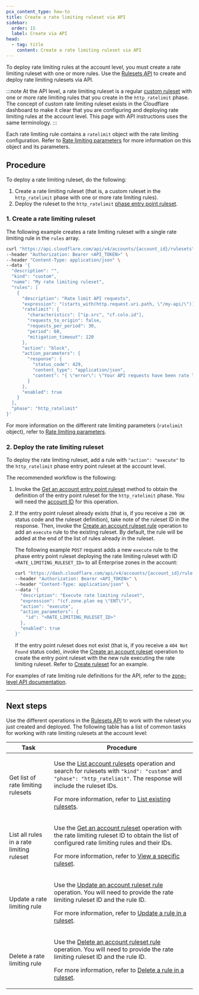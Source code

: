 ```yaml
---
pcx_content_type: how-to
title: Create a rate limiting ruleset via API
sidebar:
  order: 15
  label: Create via API
head:
  - tag: title
    content: Create a rate limiting ruleset via API
---
```



To deploy rate limiting rules at the account level, you must create a rate limiting ruleset with one or more rules. Use the [Rulesets API](/ruleset-engine/rulesets-api/) to create and deploy rate limiting rulesets via API.

:::note
At the API level, a rate limiting ruleset is a regular [custom ruleset](/waf/account/custom-rulesets/) with one or more rate limiting rules that you create in the `http_ratelimit` phase. The concept of custom rate limiting ruleset exists in the Cloudflare dashboard to make it clear that you are configuring and deploying rate limiting rules at the account level. This page with API instructions uses the same terminology.
:::

Each rate limiting rule contains a `ratelimit` object with the rate limiting configuration. Refer to [Rate limiting parameters](/waf/rate-limiting-rules/parameters/) for more information on this object and its parameters.

## Procedure

To deploy a rate limiting ruleset, do the following:

1. Create a rate limiting ruleset (that is, a custom ruleset in the `http_ratelimit` phase with one or more rate limiting rules).
2. Deploy the ruleset to the `http_ratelimit` [phase entry point ruleset](/ruleset-engine/about/rulesets/#entry-point-ruleset).

### 1. Create a rate limiting ruleset

The following example creates a rate limiting ruleset with a single rate limiting rule in the `rules` array.

```bash
curl "https://api.cloudflare.com/api/v4/accounts/{account_id}/rulesets" \
--header "Authorization: Bearer <API_TOKEN>" \
--header "Content-Type: application/json" \
--data '{
  "description": "",
  "kind": "custom",
  "name": "My rate limiting ruleset",
  "rules": [
    {
      "description": "Rate limit API requests",
      "expression": "(starts_with(http.request.uri.path, \"/my-api/\"))",
      "ratelimit": {
        "characteristics": ["ip.src", "cf.colo.id"],
        "requests_to_origin": false,
        "requests_per_period": 30,
        "period": 60,
        "mitigation_timeout": 120
      },
      "action": "block",
      "action_parameters": {
        "response": {
          "status_code": 429,
          "content_type": "application/json",
          "content": "{ \"error\": \"Your API requests have been rate limited. Wait a couple of minutes and try again.\" }"
        }
      },
      "enabled": true
    }
  ],
  "phase": "http_ratelimit"
}'
```

For more information on the different rate limiting parameters (`ratelimit` object), refer to [Rate limiting parameters](/waf/rate-limiting-rules/parameters/).

### 2. Deploy the rate limiting ruleset

To deploy the rate limiting ruleset, add a rule with `"action": "execute"` to the `http_ratelimit` phase entry point ruleset at the account level.

The recommended workflow is the following:

1. Invoke the [Get an account entry point ruleset](/api/operations/getAccountEntrypointRuleset) method to obtain the definition of the entry point ruleset for the `http_ratelimit` phase. You will need the [account ID](/fundamentals/setup/find-account-and-zone-ids/) for this operation.

2. If the entry point ruleset already exists (that is, if you receive a `200 OK` status code and the ruleset definition), take note of the ruleset ID in the response. Then, invoke the [Create an account ruleset rule](/api/operations/createAccountRulesetRule) operation to add an `execute` rule to the existing ruleset. By default, the rule will be added at the end of the list of rules already in the ruleset.

   The following example `POST` request adds a new `execute` rule to the phase entry point ruleset deploying the rate limiting ruleset with ID `<RATE_LIMITING_RULESET_ID>` to all Enterprise zones in the account:

   ```bash
   curl "https://dash.cloudflare.com/api/v4/accounts/{account_id}/rulesets/{ruleset_id}/rules" \
   --header "Authorization: Bearer <API_TOKEN>" \
   --header "Content-Type: application/json" \
   --data '{
     "description": "Execute rate limiting ruleset",
     "expression": "(cf.zone.plan eq \"ENT\")",
     "action": "execute",
     "action_parameters": {
       "id": "<RATE_LIMITING_RULESET_ID>"
     },
     "enabled": true
   }'
   ```

   <Render file="account-enterprise-zones-only-api" />

   If the entry point ruleset does not exist (that is, if you receive a `404 Not Found` status code), invoke the [Create an account ruleset](/api/operations/createAccountRuleset) operation to create the entry point ruleset with the new rule executing the rate limiting ruleset. Refer to [Create ruleset](/ruleset-engine/rulesets-api/create/#example---create-an-account-level-phase-entry-point-ruleset) for an example.

For examples of rate limiting rule definitions for the API, refer to the [zone-level API documentation](/waf/rate-limiting-rules/create-api/).

---

## Next steps

Use the different operations in the [Rulesets API](/ruleset-engine/rulesets-api/) to work with the ruleset you just created and deployed. The following table has a list of common tasks for working with rate limiting rulesets at the account level:

| Task                                      | Procedure                                                                                                                                                                                                                                         |
| ----------------------------------------- | ------------------------------------------------------------------------------------------------------------------------------------------------------------------------------------------------------------------------------------------------- |
| Get list of rate limiting rulesets        | <p>Use the [List account rulesets][1] operation and search for rulesets with `"kind": "custom"` and `"phase": "http_ratelimit"`. The response will include the ruleset IDs.</p><p>For more information, refer to [List existing rulesets][2].</p> |
| List all rules in a rate limiting ruleset | <p>Use the [Get an account ruleset][3] operation with the rate limiting ruleset ID to obtain the list of configured rate limiting rules and their IDs.</p><p>For more information, refer to [View a specific ruleset][4].</p>                     |
| Update a rate limiting rule               | <p>Use the [Update an account ruleset rule][5] operation. You will need to provide the rate limiting ruleset ID and the rule ID.</p><p>For more information, refer to [Update a rule in a ruleset][6].</p>                                        |
| Delete a rate limiting rule               | <p>Use the [Delete an account ruleset rule][7] operation. You will need to provide the rate limiting ruleset ID and the rule ID.</p><p>For more information, refer to [Delete a rule in a ruleset][8].</p>                                        |

[1]: /api/operations/listAccountRulesets
[2]: /ruleset-engine/rulesets-api/view/#list-existing-rulesets
[3]: /api/operations/getAccountRuleset
[4]: /ruleset-engine/rulesets-api/view/#view-a-specific-ruleset
[5]: /api/operations/updateAccountRulesetRule
[6]: /ruleset-engine/rulesets-api/update-rule/
[7]: /api/operations/deleteAccountRulesetRule
[8]: /ruleset-engine/rulesets-api/delete-rule/
